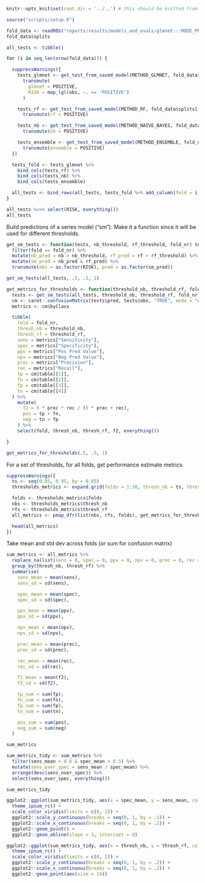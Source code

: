 ```r
knitr::opts_knit$set(root.dir = '../..') # this should be knitted from the repo root directory
```


```r

source("scripts/setup.R")
```


```r
fold_data <- readRDS("reports/results/models_and_evals/glmnet:::MODE_PRESENCE:::LABEL_H:::SYMP_TRUE:::CV_TRUE/data_info.rds")
fold_data$splits
```


```r

all_tests <- tibble()

for (i in seq_len(nrow(fold_data))) {

  suppressWarnings({
    tests_glmnet <- get_test_from_saved_model(METHOD_GLMNET, fold_data$splits[[i]], i, 403) %>%
      transmute(
        glmnet = POSITIVE,
        RISK = map_lgl(obs, ~. == 'POSITIVE')
      )

    tests_rf <- get_test_from_saved_model(METHOD_RF, fold_data$splits[[i]], i, 403) %>%
      transmute(rf = POSITIVE)

    tests_nb <- get_test_from_saved_model(METHOD_NAIVE_BAYES, fold_data$splits[[i]], i, 403) %>%
      transmute(nb = POSITIVE)

    tests_ensemble <- get_test_from_saved_model(METHOD_ENSEMBLE, fold_data$splits[[i]], i, 403) %>%
      transmute(ensemble = POSITIVE)
  })

  tests_fold <- tests_glmnet %>%
    bind_cols(tests_rf) %>%
    bind_cols(tests_nb) %>%
    bind_cols(tests_ensemble)

  all_tests <- bind_rows(all_tests, tests_fold %>% add_column(fold = i))
}

all_tests %<>% select(RISK, everything())
all_tests
```


Build predictions of a series model ("sm"). Make it a function since it will be used for different thresholds.

```r

get_sm_tests <- function(tests, nb_threshold, rf_threshold, fold_nr) tests %>%
  filter(fold == fold_nr) %>%
  mutate(nb_pred = nb > nb_threshold, rf_pred = rf > rf_threshold) %>%
  mutate(sm_pred = nb_pred & rf_pred) %>%
  transmute(obs = as.factor(RISK), pred = as.factor(sm_pred))

get_sm_tests(all_tests, .5, .5, 1)
```



```r

get_metrics_for_thresholds <- function(threshold_nb, threshold_rf, fold_nr) {
  tests <- get_sm_tests(all_tests, threshold_nb, threshold_rf, fold_nr)
  cm <- caret::confusionMatrix(tests$pred, tests$obs, "TRUE", mode = "everything")
  metrics <- cm$byClass

  tibble(
    fold = fold_nr,
    thresh_nb = threshold_nb,
    thresh_rf = threshold_rf,
    sens = metrics["Sensitivity"],
    spec = metrics["Specificity"],
    ppv = metrics["Pos Pred Value"],
    npv = metrics["Neg Pred Value"],
    prec = metrics["Precision"],
    rec = metrics["Recall"],
    tp = cm$table[[1]],
    fn = cm$table[[2]],
    fp = cm$table[[3]],
    tn = cm$table[[4]]
  ) %>%
    mutate(
      f2 = 5 * prec * rec / (5 * prec + rec),
      pos = tp + fn,
      neg = tn + fp
    ) %>%
    select(fold, thresh_nb, thresh_rf, f2, everything())

}

get_metrics_for_thresholds(.5, .5, 1)
```


For a set of thresholds, for all folds, get performance estimate metrics

```r
suppressWarnings({
  ts <- seq(0.05, 0.95, by = 0.05)
  thresholds_metrics <- expand.grid(folds = 1:30, thresh_nb = ts, thresh_rf = ts)

  folds <- thresholds_metrics$folds
  nbs <- thresholds_metrics$thresh_nb
  rfs <- thresholds_metrics$thresh_rf
  all_metrics <- pmap_dfr(list(nbs, rfs, folds), get_metrics_for_thresholds)

  head(all_metrics)
})
```

Take mean and std dev across folds (or sum for confusion matrix)

```r
sum_metrics <- all_metrics %>%
  replace_na(list(sens = 0, spec = 0, ppv = 0, npv = 0, prec = 0, rec = 0, f2 = 0)) %>%
  group_by(thresh_nb, thresh_rf) %>%
  summarise(
    sens_mean = mean(sens),
    sens_sd = sd(sens),

    spec_mean = mean(spec),
    spec_sd = sd(spec),

    ppv_mean = mean(ppv),
    ppv_sd = sd(ppv),

    npv_mean = mean(npv),
    npv_sd = sd(npv),

    prec_mean = mean(prec),
    prec_sd = sd(prec),

    rec_mean = mean(rec),
    rec_sd = sd(rec),

    f2_mean = mean(f2),
    f2_sd = sd(f2),

    tp_sum = sum(fp),
    fn_sum = sum(fn),
    fp_sum = sum(fp),
    tn_sum = sum(tn),

    pos_sum = sum(pos),
    neg_sum = sum(neg)
  )

sum_metrics
```

```r
sum_metrics_tidy <- sum_metrics %>%
  filter(sens_mean > 0.6 & spec_mean > 0.5) %>%
  mutate(sens_over_spec = sens_mean / spec_mean) %>%
  arrange(desc(sens_over_spec)) %>%
  select(sens_over_spec, everything())

sum_metrics_tidy
```

```r

ggplot2::ggplot(sum_metrics_tidy, aes(x = spec_mean, y = sens_mean, colour = sens_over_spec)) +
  theme_ipsum_rc() +
  scale_color_viridis(limits = c(0, 2)) +
  ggplot2::scale_y_continuous(breaks = seq(0, 1, by = .1)) +
  ggplot2::scale_x_continuous(breaks = seq(0, 1, by = .1)) +
  ggplot2::geom_point() +
  ggplot2::geom_abline(slope = 1, intercept = 0)

ggplot2::ggplot(sum_metrics_tidy, aes(x = thresh_nb, y = thresh_rf, colour = sens_over_spec)) +
  theme_ipsum_rc() +
  scale_color_viridis(limits = c(0, 2)) +
  ggplot2::scale_y_continuous(breaks = seq(0, 1, by = .2)) +
  ggplot2::scale_x_continuous(breaks = seq(0, 1, by = .2)) +
  ggplot2::geom_point(aes(size = 14))

```


































